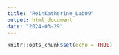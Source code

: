 ```yaml
---
title: "ReinKatherine_Lab09"
output: html_document
date: "2024-03-29"
---
```


```r
knitr::opts_chunk$set(echo = TRUE)
```


